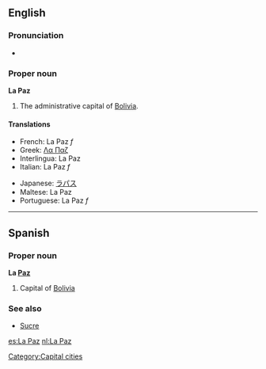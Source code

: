 {{wikipedia}}
==English==

===Pronunciation===
*{{IPA|/lɑːˈpæz/}}

===Proper noun===
'''La Paz'''
# The administrative capital of [[Bolivia]].

====Translations====
{{top}}
*French: La Paz ''f''
*Greek: [[Λα Παζ]]
*Interlingua: La Paz
*Italian: La Paz ''f''
{{mid}}
*Japanese: [[ラパス]]
*Maltese: La Paz
*Portuguese: La Paz ''f''
{{bottom}}

----

==Spanish==

===Proper noun===
'''La [[paz|Paz]]'''
# Capital of [[Bolivia]]

===See also===
*[[Sucre]]

[[Category:Capital cities]]

[[es:La Paz]]
[[nl:La Paz]]
